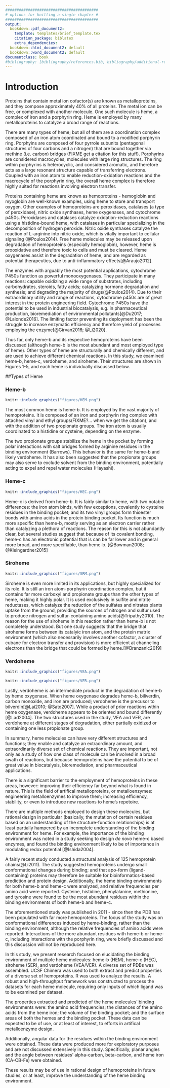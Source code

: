 ```yaml
---
#########################################
# options for knitting a single chapter #
#########################################
output:
  bookdown::pdf_document2:
    template: templates/brief_template.tex
    citation_package: biblatex
    extra_dependencies: 
  bookdown::html_document2: default
  bookdown::word_document2: default
documentclass: book
#bibliography: [bibliography/references.bib, bibliography/additional-references.bib]
---
```


# Introduction {.unnumbered}

```{=tex}
\adjustmtc
\markboth{Introduction}{}
```
<!-- For PDF output, include these two LaTeX commands after unnumbered chapter headings, otherwise the mini table of contents and the running header will show the previous chapter -->

Proteins that contain metal ion cofactor(s) are known as metalloproteins, and they compose approximately 40\% of all proteins. The metal ion can be free, or complexed with another molecule. One such molecule is heme, a complex of iron and a porphyrin ring. Heme is employed by many metalloproteins to catalyze a broad range of reactions. 

There are many types of heme; but all of them are a coordination complex composed of an iron atom coordinated and bound to a modified porphyrin ring. Porphyins are composed of four pyrrole subunits (pentagonal structures of four carbons and a nitrogen) that are bound together via methine (i.e. carbon) bridges (FIXME get a citation for this stuff). Porphyrins are considered macrocycles, molecules with large ring structures. The ring within porphyrins is heterocyclic, and considered aromatic, and therefore acts as a large resonant structure capable of transferring electrons. Coupled with an iron atom to enable reduction-oxidation reactions and the macrocycle of the porphyrin ring, the overall heme complex is therefore highly suited for reactions involving electron transfer. 

<!-- heme-b is proliferate it gets to have its own couple paragraphs -->
Proteins containing heme are known as hemoproteins - hemoglobin and myoglobin are well-known examples, using heme to store and transport oxygen. Other examples of hemoproteins are peroxidases, catalases (a type of peroxidase), nitric oxide synthases, heme oxygenases, and cytochrome p450s. Peroxidases and catalases catalyze oxidation-reduction reactions using a histidine-bound heme, with catalases in particular specializing in the decomposition of hydrogen peroxide. Nitric oxide synthases catalyze the reaction of L-arginine into nitric oxide, which is vitally important to cellular signaling (@Poulos2014). Free heme molecules may be released upon degradation of hemoproteins (especially hemoglobin), however, heme is prooxidative and therefore toxic to cells and must be cleared. Heme oxygenases assist in the degradation of heme, and are regarded as potential therapeutics, due to anti-inflammatory effects[@Araujo2012].

The enzymes with arguably the most potential applications, cytochrome P450s function as powerful monooxygenases. They participate in many reactions: capable oxidizing a wide range of substrates, including carbohydrates, steroids, fatty acids; catalyzing hormone degradation and synthesis; and degrading the majority of drugs(@Poulos2014). Due to their extraordinary utility and range of reactions, cytochrome p450s are of great interest in the protein engineering field. Cytochrome P450s have the potential to be used  in industrial biocatalysis, e.g. in pharmaceutical production, bioremediation of environmental pollutants[@Du2017; @Lalonde2016]. The limiting factor preventing its deployment has been the struggle to increase enzymatic efficiency and therefore yield of processes employing the enzyme[@Girvan2016; @Li2020]. 

Thus far, only heme-b and its respective hemoproteins have been discussed (although heme-b  is the most abundant and most employed type of heme). Other types of heme are structurally and chemically different, and are used to achieve different chemical reactions. In this study, we examined heme-b, heme-c, verdoheme, and siroheme. Their structures are shown in Figures 1-5, and each heme is individually discussed below.


##Types of Heme

### Heme-b

```r
knitr::include_graphics("figures/HEM.png")
```

The most common heme is heme-b. It is employed by the vast majority of hemoproteins. It is composed of an iron and porphyrin ring complex with attached vinyl and ethyl groups(FIXME?... when we get the citation), and with the addition of two propionate groups. The iron atom is usually coordinated to a histidine or cysteine, depending on the enzyme.

The two propionate groups stabilize the heme in the pocket by forming polar interactions with salt bridges formed by arginine residues in the binding environment (Barrows). This behavior is the same for heme-b and likely verdoheme. It has also been suggested that the propionate groups may also serve to exclude solvent from the binding environment, potentially acting to expel and repel water molecules (Hayashi). 

### Heme-c


```r
knitr::include_graphics("figures/HEC.png")
```

Heme-c is derived from heme-b. It is fairly similar to heme, with two notable differences: the iron atom binds, with few exceptions, covalently to cysteine residues in the binding pocket; and its two vinyl groups form thioester bonds with amino acids in the protein binding pocket. Its function is much more specific than heme-b, mostly serving as an electron carrier rather than catalyzing a plethora of reactions. The reason for this is not abundantly clear, but several studies suggest that because of its covalent bonding, heme-c has an electronic potential that is can be far lower and in general more broad, and more specifiable, than heme-b. [@Bowman2008; @Kleingardner2015]

### Siroheme 

```r
knitr::include_graphics("figures/SRM.png")
```

Siroheme is even more limited in its applications, but highly specialized for its role. It is still an iron atom-porphyrin coordination complex, but it contains far more carboxyl and propionate groups than the other types of heme, making it highly polar. It is used exclusively in sulfite and nitrite reductases, which catalyze the reduction of the sulfates and nitrates plants uptake from the ground, providing the sources of nitrogen and sulfur used to produce nitrogen and sulfur-containing amino acids(@Tripathy2010). The reason for the use of siroheme in this reaction rather than heme-b is not completely understood. But one study suggests that the bridge that siroheme forms between its catalyic iron atom, and the protein matrix environment (which also necessarily involves another cofactor, a cluster of cubane for electron transfer and provision) is more efficient at channeling electrons than the bridge that could be formed by heme.[@Branzanic2019] 

### Verdoheme

```r
knitr::include_graphics("figures/VEA.png")
```
```r
knitr::include_graphics("figures/VER.png")
```

Lastly, verdoheme is an intermediate product in the degradation of heme-b by heme oxygenase. When heme oxygenase degrades heme-b, biliverdin, carbon monoxide, and iron are produced; verdoheme is the precusor to bilverdin[@Lai2010; @Sato2007]. While a product of prior reactions wthin heme oxygenase, verdoheme appears to be oriented and bound differently [@Lad2004]. The two structures used in the study, VEA and VER, are verdoheme at different stages of degradation, either partially oxidized or containing one less propionate group.

In summary, heme molecules can have very different structures and functions; they enable and catalyze an extraordinary amount, and extraordinarily diverse set of chemical reactions. They are important, not only as a study of how one class of molecule can be involved in a broad swath of reactions, but because hemoproteins have the potential to be of great value in biocatalysis, bioremediation, and pharmaceutical applications. 

There is a significant barrier to the employment of hemoproteins in these areas, however: improving their efficiency far beyond what is found in nature. This is the field of artifical metalloproteins, or metalloenzymes: engineering metalloenzymes to improve them; increasing efficiency, stability, or even to introduce new reactions to heme's repetoire.

There are multiple methods employed to design these molecules, but rational design in particular (basically, the mutation of certain residues based on an understanding of the structure-function relationships) is at least partially hampered by an incomplete understanding of the binding environment for heme. For example, the importance of the binding environment was noted in a study seeking to design *de novo* heme-c based enzymes, and found the binding environment likely to be of importance in modulating redox potential [@Ishida2004].

A fairly recent study conducted a structural analysis of 125 hemoprotein chains(@Li2011). The study suggested hemoproteins undergo small conformational changes during binding; and that apo-form (ligand-containing) proteins may therefore be suitable for bioinformatics-based prediction and protein design. Additionally, the heme binding environments for both heme-b and heme-c were analyzed, and relative frequencies per amino acid were reported. Cysteine, histidine, phenylalanine, methionine, and tyrosine were found to be the most abundant residues within the binding environments of both heme-b and heme-c. 

<!-- Don't repeat their analysis, I think... -->
<!-- Heme-c in particular exhibited a very high frequency of cysteine residues in the binding environment; reasonable given the necessary formation of thioether bonds. Nonpolar residues, aromatic and hydrophobic, were found to have greater than background frequency, suggesting importance interacting with the porphyrin ring. Arginine was in     -->

The aforementioned study was published in 2011 - since then the PDB has been populated with far more hemoproteins. The focus of the study was on conformational differences induced by heme-binding, rather than the binding environment, although the relative frequencies of amino acids were reported. Interactions of the more abundant residues with heme-b or heme-c, including interactions with the porphyrin ring, were briefly discussed and this discussion will not be reproduced here. 

In this study, we present research focused on elucidating the binding environment of multiple heme molecules: heme-b (HEM), heme-c (HEC), siroheme (SER), and verdoheme (VEA/VER). A diverse set of PDBs was assembled. UCSF Chimera was used to both extract and predict properties of a diverse set of hemoproteins. R was used to analyze the results. A robust and high-throughput framework was constructed to process the datasets for each heme molecule, requiring only inputs of which ligand was to be examined per dataset.

The properties extracted and predicted of the heme molecules' binding environments were: the amino acid frequencies; the distances of the amino acids from the heme iron; the volume of the binding pocket; and the surface areas of both the hemes and the binding pocket. These data can be expected to be of use, or at least of interest, to efforts in artifical metalloenzyme design.

Additionally, angular data for the residues within the binding environment were obtained. These data were produced more for exploratory purposes and are not discussed extensively in this study. Specifically, planar angles and the angle between residues' alpha-carbon, beta-carbon, and heme iron (CA-CB-Fe) were obtained.

These results may be of use in rational design of hemoproteins in future studies, or at least, improve the understanding of the heme binding environment. 
